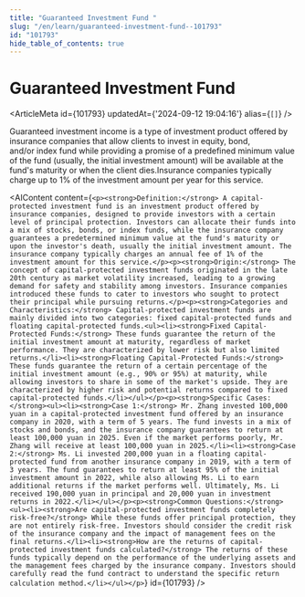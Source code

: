 ```yaml
---
title: "Guaranteed Investment Fund "
slug: "/en/learn/guaranteed-investment-fund--101793"
id: "101793"
hide_table_of_contents: true
---
```



# Guaranteed Investment Fund 

<ArticleMeta id={101793} updatedAt={'2024-09-12 19:04:16'} alias={`[]`} />
<div className='border-solid border-b border-t-0 my-4 border-[var(--ifm-color-gray-300)]' />

Guaranteed investment income is a type of investment product offered by insurance companies that allow clients to invest in equity, bond, and/or index fund while providing a promise of a predefined minimum value of the fund (usually, the initial investment amount) will be available at the fund's maturity or when the client dies.Insurance companies typically charge up to 1% of the investment amount per year for this service.

<AIContent content={`<p><strong>Definition:</strong> A capital-protected investment fund is an investment product offered by insurance companies, designed to provide investors with a certain level of principal protection. Investors can allocate their funds into a mix of stocks, bonds, or index funds, while the insurance company guarantees a predetermined minimum value at the fund's maturity or upon the investor's death, usually the initial investment amount. The insurance company typically charges an annual fee of 1% of the investment amount for this service.</p><p><strong>Origin:</strong> The concept of capital-protected investment funds originated in the late 20th century as market volatility increased, leading to a growing demand for safety and stability among investors. Insurance companies introduced these funds to cater to investors who sought to protect their principal while pursuing returns.</p><p><strong>Categories and Characteristics:</strong> Capital-protected investment funds are mainly divided into two categories: fixed capital-protected funds and floating capital-protected funds.<ul><li><strong>Fixed Capital-Protected Funds:</strong> These funds guarantee the return of the initial investment amount at maturity, regardless of market performance. They are characterized by lower risk but also limited returns.</li><li><strong>Floating Capital-Protected Funds:</strong> These funds guarantee the return of a certain percentage of the initial investment amount (e.g., 90% or 95%) at maturity, while allowing investors to share in some of the market's upside. They are characterized by higher risk and potential returns compared to fixed capital-protected funds.</li></ul></p><p><strong>Specific Cases:</strong><ul><li><strong>Case 1:</strong> Mr. Zhang invested 100,000 yuan in a capital-protected investment fund offered by an insurance company in 2020, with a term of 5 years. The fund invests in a mix of stocks and bonds, and the insurance company guarantees to return at least 100,000 yuan in 2025. Even if the market performs poorly, Mr. Zhang will receive at least 100,000 yuan in 2025.</li><li><strong>Case 2:</strong> Ms. Li invested 200,000 yuan in a floating capital-protected fund from another insurance company in 2019, with a term of 3 years. The fund guarantees to return at least 95% of the initial investment amount in 2022, while also allowing Ms. Li to earn additional returns if the market performs well. Ultimately, Ms. Li received 190,000 yuan in principal and 20,000 yuan in investment returns in 2022.</li></ul></p><p><strong>Common Questions:</strong><ul><li><strong>Are capital-protected investment funds completely risk-free?</strong> While these funds offer principal protection, they are not entirely risk-free. Investors should consider the credit risk of the insurance company and the impact of management fees on the final returns.</li><li><strong>How are the returns of capital-protected investment funds calculated?</strong> The returns of these funds typically depend on the performance of the underlying assets and the management fees charged by the insurance company. Investors should carefully read the fund contract to understand the specific return calculation method.</li></ul></p>`} id={101793} />
